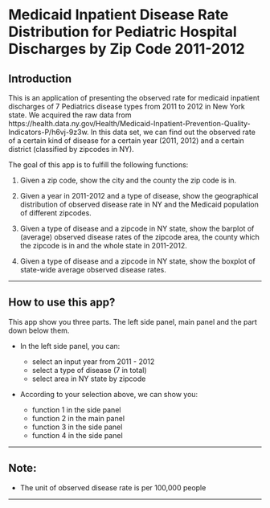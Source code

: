 Medicaid Inpatient Disease Rate Distribution for Pediatric Hospital Discharges by Zip Code 2011-2012
========================================================

Introduction
--------------------------------------------------------
This is an application of presenting the observed rate for medicaid inpatient discharges of 7 Pediatrics disease types from 2011 to 2012 in New York state. We acquired the raw data from https://health.data.ny.gov/Health/Medicaid-Inpatient-Prevention-Quality-Indicators-P/h6vj-9z3w. In this data set, we can find out the observed rate of a certain kind of disease for a certain year (2011, 2012) and a certain district (classified by zipcodes in NY). 

The goal of this app is to fulfill the following functions:

1. Given a zip code, show the city and the county the zip code is in.

2. Given a year in 2011-2012 and a type of disease, show the geographical distribution of observed disease rate in NY and the Medicaid population of different zipcodes. 

3. Given a type of disease and a zipcode in NY state, show the barplot of (average) observed disease rates of the zipcode area,  the county which the zipcode is in and the whole state in 2011-2012.

4. Given a type of disease and a zipcode in NY state, show the boxplot of state-wide average observed disease rates.

--------------------------------------------------------

How to use this app?
--------------------------------------------------------

This app show you three parts. The left side panel, main panel and the part down below them.

* In the left side panel, you can: 

  * select an input year from 2011 - 2012  
  * select a type of disease (7 in total) 
  * select area in NY state by zipcode


* According to your selection above, we can show you:

  * function 1 in the side panel   
  * function 2 in the main panel  
  * function 3 in the side panel   
  * function 4 in the side panel 
  
--------------------------------------------------------

Note: 
--------------------------------------------------------

* The unit of observed disease rate is per 100,000 people 

--------------------------------------------------------
